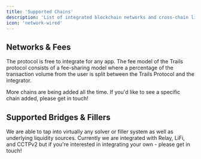 ```yaml
---
title: 'Supported Chains'
description: 'List of integrated blockchain networks and cross-chain liquidity providers'
icon: 'network-wired'
---
```



## Networks & Fees

The protocol is free to integrate for any app. The fee model of the Trails protocol consists of a fee-sharing model where a percentage of the transaction volume from the user is split between the Trails Protocol and the integrator.

<ChainsWithFeesPart2 env="all" id="complete-networks-table" />

More chains are being added all the time. If you'd like to see a specific chain added, please get in touch!


## Supported Bridges & Fillers

We are able to tap into virtually any solver or filler system as well as underlying liquidity sources. Currently we are integrated with Relay, LiFi, and CCTPv2 but if you're interested in integrating your own - please get in touch!

